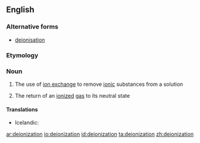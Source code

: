 ==English==

===Alternative forms===
* [[deionisation]]

===Etymology===
{{suffix|deionize|ation|lang=en}}

===Noun===
{{en-noun}}

# {{context|chemistry|lang=en}} The use of [[ion exchange]] to remove [[ionic]] substances from a solution
# {{context|chemistry|lang=en}} The return of an [[ionized]] [[gas]] to its neutral state

====Translations====
{{trans-top|use of ion exchange to remove ionic substances from a solution}}
* Icelandic: {{t|is|afjónun|f}}
{{trans-mid}}
{{trans-bottom}}

{{trans-top|return of an ionized gas to its neutral state}}
{{trans-mid}}
{{trans-bottom}}

[[ar:deionization]]
[[io:deionization]]
[[id:deionization]]
[[ta:deionization]]
[[zh:deionization]]